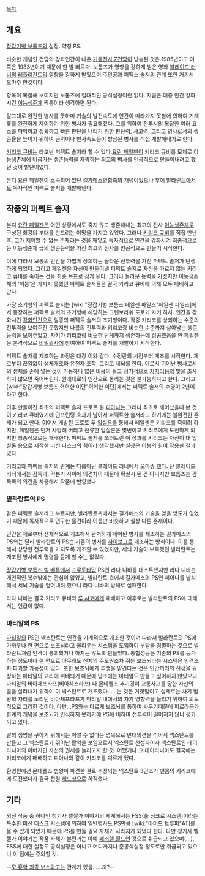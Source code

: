 [[목차]]
== 개요 ==
[[장갑기병 보톰즈]]의 설정. 약칭 PS.

비슷한 개념인 건담의 강화인간이 나온  [[기동전사 Z건담]]이 방송된 것은 1985년이고 이쪽은 1983년이기 때문에 한 발 빠르다. 보톰즈가 영향을 강하게 받은 영화 [[블레이드 러너]]의 [[레플리칸트]]의 영향을 강하게 받았으며 주인공과 퍼펙스 솔저의 관계 또한 거기서 오마주 한것이다.

항목이 복잡해 보이지만 보톰즈에 절대적인 공식설정이란 없다. 지금은 대충 인간 강화시킨 [[이능생존체]] 짝퉁이라 생각하면 된다.

말그대로 완전한 병사를 뜻하며 기술의 발전속도에 인간이 따라가지 못함에 의하여 기계류를 완전하게 제어하기 위한 병사가 필요해졌다. 그를 위하여 전투시의 복잡한 여러 요소를 파악하고 정확하고 빠른 판단을 내리기 위한 판단력, 사고력, 그리고 병사로서의 생존율을 높이기 위하여 근력이나 반사속도등이 향상된 병사를 직접 개발해내기로 한다.

[[키리코 큐비]]는 타고난 퍼펙트 솔저라 할 수 있다.[[요란 페일젠]]이 키리코 큐비를 모체로 이능생존체에 버금가는 생존능력을 자랑하는 최고의 병사를 인공적으로 만들어내려고 했던 것이 발단이였다.

본디 요란 페일젠이 소속되어 있던 [[길가메스연합]]측의 개념이었으나 후에 [[발라란트]]에서도 독자적인 퍼펙트 솔저를 개발해낸다.
== 작중의 퍼펙트 솔저 ==
본디 [[요란 페일젠]]은 어떤 상황에서도 죽지 않고 생존해내는 최고의 전사 [[이능생존체]]로 구성된 최강의 부대를 만드려는 야망을 가지고 있었다. 그러나 [[키리코 큐비]]를 직접 만난 후, 그가 제어할 수 없는 존재라는 것을 깨닿고 독자적으로 인간을 강화시켜 최종적으로는 이능생존체 급의 생존능력을 가진 최고의 전사를 인공적으로 만들기 시작한다.

이에 따라서 보통의 인간을 가볍게 상회하는 놀라운 전투력을 가진 퍼펙트 솔저가 탄생하게 되었다. 그리고 페일젠은 자신이 만들어낸 퍼펙트 솔저로 자신을 따르지 않는 키리코 큐비를 죽이는 것을 최종 목표로 삼게 된다. 그러나 놀라운 능력을 가졌지만 이능생존체의 '이능'은 가지지 못했던 퍼펙트 솔저들은 결국 키리코 큐비에 의해 모두 패배하고 만다.

가장 초기형의 퍼펙트 솔저는 [wiki:"장갑기병 보톰즈 페일젠 파일즈"페일젠 파일즈]에서 등장하는 퍼펙트 솔저의 초기형에 해당하는 그렌보라쉬 도로가 자키 하사. 인간을 강화시킨 [[강화인간]]으로 일종의 퍼펙트 솔저의 초기형이다. 작중 키리코를 상회하는 수준의 전투력을 보여주진 못했지만 나름의 전투력과 키리코랑 비슷한 수준까지 살아남는 생존능력을 보여주었고, 자키가 키리코랑 비슷한 단계까지 생존하는데 성공했음을 안 페일젠은 본격적으로 [[비밀결사]]에 참여하여 퍼펙트 솔저를 개발하기 시작한다.

퍼펙트 솔저를 제조하는 과정은 대강 이와 같다. 수정란의 시점부터 개조를 시작한다. 제로부터 끊임없이 생체개조와 유전자 조작, 그리고 세뇌를 한다. 이로서 뛰어난 병사로서의 생체를 손에 넣는 것이 가능하나 많은 비용이 들고 정기적으로 [[지지리움]]의 빛을 조사하지 않으면 죽어버린다. 원래대로의 인간으로 돌리는 것은 불가능하다고 한다.
그리고 [wiki:"장갑기병 보톰즈 혁혁한 이단"혁혁한 이단]에서는 퍼펙트 솔저의 수명이 2년이라고 한다.

이후 만들어진 최초의 퍼펙트 솔저 프로토 원 [[피아나]]는 그러나 최초로 깨어났을때 본 것이 키리코 큐비였기에 인프린팅 효과가 남아서 퍼펙트한 솔저라고 하기에는 불완전한 존재가 되고 만다. 이어서 개발된 프로토 투 [[입실론]]을 통해서 페일젠은 키리코를 죽이려 하지만, 페일젠은 먼저 사망해 버리고 잔류한 입실론은 몇번이고 키리코에게 도전하게 되지만 최종적으로는 패배한다. 퍼펙트 솔저를 쓰러트린 이 성과를 키리코는 자신이 대 입실론 용으로 제작한 미션 디스크의 힘이라 생각했지만 실상은 이능의 힘이 작용한 결과였다.

키리코와 퍼펙트 솔저의 관계는 다름아닌 블레이드 러너에서 오마쥬 했다. 단 블레이드 러너에서는 감독과, 각본가 사이에 의견차이 때문에 확실시 된 건 아니지만 보톰즈는 감독쪽의 의견을 차용해서 작품에 반영했다.
=== 발라란트의 PS ===
같은 퍼펙트 솔저라고 부르지만, 발라란트측에서는 길가메스의 기술을 얻을 방도가 없었기 때문에 독자적으로 연구한 물건이라 이름만 비슷하고 실상 다른 존재이다.

인간을 제로부터 생체적으로 개조해서 완벽하게 제어된 병사를 제조하는 길가메스의 PS와는 달리 발라란트의 PS는 기존의 병사를 [[사이보그]]로 개조하는 방식이다. 이를 통해서 상당한 전투력을 가지도록 개조할 수 있었지만, 세뇌 기술이 부족했던 발라란트는 개조된 병사에게 명령을 듣게 할 수는 없었다.

[[장갑기병 보톰즈 빅 배틀]]에서 [[프로토타입]] PS인 라다 니바를 테스트했지만 라다 니바는 개인적인 복수밖에는 관심이 없었고, 발라란트 측에서 길가메스의 PS인 피아나를 납치해서 세뇌 기술을 얻어내려 했으니 라다 니바의 방해로 실패한다.

라다 니바는 결국 키리코 큐비와 [[루 샤코]]에게 패배하고 이후로는 발라란트의 PS에 대해서는 언급이 없다.
=== 마티알의 PS ===
[[마티알]]의 PS인 넥스탄트는 인간을 기계적으로 개조한 것이며 따라서 발라란트의 PS에 가까우나 한 편으로 보조뇌라고 불리우는 시스템을 도입하여 부담을 경멸하는 것으로 발라란트처럼 인격이 붕괴되거나 하지는 않도록 만들었다. 통합성능은 기존의 PS를 능가하는 정도이나 한 편으로 아무래도 신체의 주도권조차 쥐는 보조뇌라는 시스템은 인격조차 파괴할 가능성이 있다. 또한 보조뇌에게 투쟁을 맡긴다는 것은 인간끼리의 전쟁을 권장하는 마티알의 교리에 위배되기 때문에 당초에는 마티알도 만들고 싶어하지 않았으나 마티알의 비아체프라프(비아체스라프) 다 몬테웰즈 추기경이 교통사고를 당한 자신의 딸을 살려내기 위하여 이 넥스탄트로 개조했다……는 것은 거짓말이고 실제로는 차기 법왕의 자리를 노리던 비아체프라프가 마티알 내에서의 자기 영향력을 늘리기 위하여 의도적으로 그리한 것이다. 다만…PS와는 다르게 보조뇌를 통하여 싸우기때문에 피로라든가 한계의 개념을 보조뇌가 인식하지 못하기에 PS에 비하여 전투력이 떨어지지 않나 평가되고 있다.

딸의 생명을 구하기 위해서는 어쩔 수 없다는 명목으로 반대의견을 꺾어서 넥스탄트를 만들고 그 넥스탄트가 뛰어난 활약을 보임으로서 넥스탄트 찬성파이자 넥스탄트인 테이타니아의 아버지인 자신의 권세를 늘리고자 한 것. 어쨌거나 그 테이타니아도 결국에는 키리코에게 패배하고 피아나와 같이 키리코를 따르게 됐다.

환영편에선 몬테웰즈 법왕이 파견한 걸로 추정되는 넥스탄트 3인조가 맨몸의 키리코에게 도전했다가 결국 전원 [[헤드샷]]으로 하직했다.
== 기타 ==
외전 작품 중 하나인 청기사 벨젤가 이야기의 세계에서는 FSS(풀 싱크로 시스템)이라는 특수한 미션 디스크 시스템에 의하여 일반병사도 PS만큼 [wiki:"아머드 트루퍼"AT]를 몰 수 있게 되었기 때문에 PS를 만들 필요 자체가 사라지게 되었다 한다. 다만 청기사 벨젤가 이야기는 작품 자체가 본편과는 아예 [[패러렐 월드]]인 것으로 취급되고 있으며(…), FSS에 대한 설정도 공식설정은 아니고 어디까지나 준공식설정 정도로만 취급되고 있으니 이 점에는 주의할 것.

--[[제너럴(카이저 너클)|모 흉악 최종 보스]]와고는 관계가 있을……까?--
